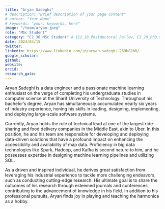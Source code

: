 ```yaml
---
title: "Aryan Sadeghi"
# description: "Brief description of your page content"
# author: "Your Name"
# keywords: "your, keywords, here"
image: "/team/aryan.jpeg"
role: "MSc Student"
category: "C2_30_MSc Student" # [C2_10_Postdoctoral Fellow, C2_20_PhD Student, C2_30_MSc Student, C2_40_Intern, C2_50_Research Assistant, C2_60_Summer Student]
date: 2024/04/15
twitter:
linkedin: https://www.linkedin.com/in/aryan-sadeghi-269b82b0/
google_scholar: 
github:
website: 
orcid: 
research_gate:
---
```


Aryan Sadeghi is a data engineer and a passionate machine learning enthusiast on the verge of completing his undergraduate studies in computer science at the Sharif University of Technology. Throughout his bachelor’s degree, Aryan has simultaneously accumulated nearly six years of industry experience, honing his skills in leading, designing, implementing, and deploying large-scale software systems.

Currently, Aryan holds the role of technical lead at one of the largest ride-sharing and food delivery companies in the Middle East, akin to Uber. In this position, he and his team are responsible for developing and deploying data-driven solutions that have a profound impact on enhancing the accessibility and availability of map data. Proficiency in big data technologies like Spark, Hadoop, and Kafka is second nature to him, and he possesses expertise in designing machine learning pipelines and utilizing SQL.

As a driven and inspired individual, he derives great satisfaction from leveraging his industrial experience to tackle more challenging endeavors, such as conducting cutting-edge research. His ultimate goal is to share the outcomes of his research through esteemed journals and conferences, contributing to the advancement of knowledge in his field. In addition to his professional pursuits, Aryan finds joy in playing and teaching the harmonica as a hobby.